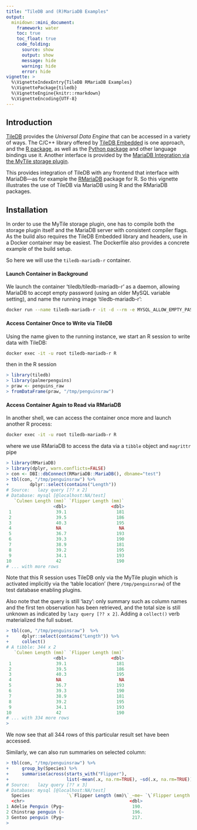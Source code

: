 ```yaml
---
title: "TileDB and (R)MariaDB Examples"
output:
  minidown::mini_document:
    framework: water
    toc: true
    toc_float: true
    code_folding:
      source: show
      output: show
      message: hide
      warning: hide
      error: hide
vignette: >
  %\VignetteIndexEntry{TileDB RMariaDB Examples}
  %\VignettePackage{tiledb}
  %\VignetteEngine{knitr::rmarkdown}
  %\VignetteEncoding{UTF-8}
---
```


## Introduction

[TileDB](https://www.tiledb.com/) provides the _Universal Data Engine_ that
can be accessed in a variety of ways. The C/C++ library offered by [TileDB
Embedded](https://www.tiledb.com/embedded) is one approach, and the [R
package](https://github.com/TileDB-Inc/TileDB-R), as well as the [Python
package](https://github.com/TileDB-Inc/TileDB-Python) and other language
bindings use it. Another interface is provided by the [MariaDB Integration
via the MyTile storage plugin](https://docs.tiledb.com/mariadb/).

This provides integration of TileDB with any frontend that interface with
MariaDB---as for example the
[RMariaDB](https://cran.r-project.org/package=RMariaDB) package for R.  So
this vignette illustrates the use of TileDB via MariaDB using R and the
RMariaDB packages.

## Installation

In order to use the MyTile storage plugin, one has to compile both the
storage plugin itself and the MariaDB server with consistent compiler flags.
As the build also requires the TileDB Embedded library and headers, use in a
Docker container may be easiest.  The Dockerfile also provides a concrete
example of the build setup.

So here we will use the `tiledb-mariadb-r` container.

#### Launch Container in Background

We launch the container 'tiledb/tiledb-mariadb-r' as a daemon, allowing
MariaDB to accept empty password (using an older MySQL variable setting), and
name the running image 'tiledb-mariadb-r':

```sh
docker run --name tiledb-mariadb-r -it -d --rm -e MYSQL_ALLOW_EMPTY_PASSWORD=1 tiledb/tiledb-mariadb-r
```

#### Access Container Once to Write via TileDB

Using the name given to the running instance, we start an R session to write
data with TileDB:

```sh
docker exec -it -u root tiledb-mariadb-r R
```

then in the R session

```r
> library(tiledb)
> library(palmerpenguins)
> praw <- penguins_raw
> fromDataFrame(praw, "/tmp/penguinsraw")
```


#### Access Container Again to Read via RMariaDB

In another shell, we can access the container once more and launch another R
process:

```sh
docker exec -it -u root tiledb-mariadb-r R
```

where we use RMariaDB to access the data via a `tibble` object and `magrittr` pipe

```r
> library(RMariaDB)
> library(dplyr, warn.conflicts=FALSE)
> con <- DBI::dbConnect(RMariaDB::MariaDB(), dbname="test")
> tbl(con, "/tmp/penguinsraw") %>%
+        dplyr::select(contains("Length"))
# Source:   lazy query [?? x 2]
# Database: mysql [@localhost:NA/test]
   `Culmen Length (mm)` `Flipper Length (mm)`
                  <dbl>                 <dbl>
 1                 39.1                   181
 2                 39.5                   186
 3                 40.3                   195
 4                 NA                      NA
 5                 36.7                   193
 6                 39.3                   190
 7                 38.9                   181
 8                 39.2                   195
 9                 34.1                   193
10                 42                     190
# ... with more rows
```

Note that this R session uses TileDB only via the MyTile plugin which is
activated implicitly via the 'table location' (here `/tmp/penguinsraw`) of
the test database enabling plugins.

Also note that the query is still 'lazy': only summary such as column names
and the first ten observation has been retrieved, and the total size is still
unknown as indicated by `lazy query [?? x 2]`.  Adding a `collect()` verb
materialized the full subset.

```r
> tbl(con, "/tmp/penguinsraw")  %>%
+     dplyr::select(contains("Length")) %>%
+     collect()
# A tibble: 344 x 2
   `Culmen Length (mm)` `Flipper Length (mm)`
                  <dbl>                 <dbl>
 1                 39.1                   181
 2                 39.5                   186
 3                 40.3                   195
 4                 NA                      NA
 5                 36.7                   193
 6                 39.3                   190
 7                 38.9                   181
 8                 39.2                   195
 9                 34.1                   193
10                 42                     190
# ... with 334 more rows
>
```

We now see that all 344 rows of this particular result set have been accessed.

Similarly, we can also run summaries on selected column:

```r
> tbl(con, "/tmp/penguinsraw") %>%
+     group_by(Species) %>%
+     summarise(across(starts_with("Flipper"),
+                      list(~mean(.x, na.rm=TRUE), ~sd(.x, na.rm=TRUE))))
# Source:   lazy query [?? x 3]
# Database: mysql [@localhost:NA/test]
  Species              `\`Flipper Length (mm)\`_~me~ `\`Flipper Length (mm)\`_~~
  <chr>                                        <dbl>                       <dbl>
1 Adelie Penguin (Pyg~                          190.                        6.54
2 Chinstrap penguin (~                          196.                        7.13
3 Gentoo penguin (Pyg~                          217.                        6.48
>
```
